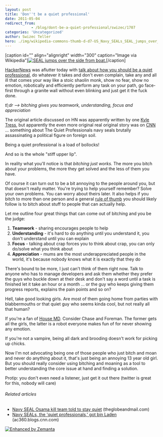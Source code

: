 ```yaml
---
layout: post
title: 'Don''t be a quiet professional'
date: 2011-05-04
redirect_from: 
            - /blog/dont-be-a-quiet-professional/swizec/1707
categories: 'Uncategorized'
author: Swizec Teller
hero: ./img/wikipedia-commons-thumb-d-d7-US_Navy_SEALs_SEAL_jumps_over_side_boat.jpg-300px-US_Navy_SEALs_SEAL_jumps_over_side_boat.jpg
---
```

\[caption id="" align="alignright" width="300" caption="Image via Wikipedia"][![SEAL jumps over the side from boat.](./img/wikipedia-commons-thumb-d-d7-US_Navy_SEALs_SEAL_jumps_over_side_boat.jpg-300px-US_Navy_SEALs_SEAL_jumps_over_side_boat.jpg "SEAL jumps over the side from boat.")](http://commons.wikipedia.org/wiki/File:US_Navy_SEALs_SEAL_jumps_over_side_boat.jpg)\[/caption]



[HackerNews](http://news.ycombinator.com/ "Hacker News") was aflutter today with [talk about how you should be a quiet professional](http://news.ycombinator.com/item?id=2512901), do whatever it takes and don't even complain, take any and all ill that comes your way like a stoic shaolin monk, show no fear, show no emotion, robotically and efficiently perform any task on your path, go face-first through a granite wall without even blinking and just get it the fuck done.



_tl;dr --> bitching gives you teamwork, understanding, focus and appreciation_



The original article discussed on HN was apparently written by one [Kyle Tress](http://www.kyletress.com/blog/view/be_a_quiet_professional), but apparently the even more original real original story was on [CNN](http://www.cnn.com/ "CNN") ... something about The Quiet Professionals navy seals brutally assassinating a political figure on foreign soil.



Being a quiet professional is a load of bollocks!



And so is the whole "stiff upper lip".



In reality what you'll notice is that _bitching just works._ The more you bitch about your problems, the more they get solved and the less of them you have.



Of course it can turn out to be a bit annoying to the people around you, but that doesn't really matter. You're trying to help yourself remember? Solve your own problems. You can worry about theirs later. It also helps if you bitch to more than one person and a general [rule of thumb](http://en.wikipedia.org/wiki/Rule_of_thumb "Rule of thumb") you should likely follow is to bitch about stuff to people that can actually help.



Let me outline four great things that can come out of bitching and you be the judge:

1. **Teamwork** - sharing encourages people to help
2. **Understanding** - it's hard to do anything until you understand it, you don't understand until you can explain
3. **Focus** - talking about crap forces you to think about crap, you can only do/solve what you think about
4. **Appreciation** - mums are the most underappreciated people in the world, it's because nobody knows what it is exactly that they do

There's bound to be more, I just can't think of them right now. Talk to anyone who has to manage developers and ask them whether they prefer the guys who buckle down at their desk and don't say a word until a task is finished let it take an hour or a month ... or the guy who keeps giving them progress reports, explains the pain points and so on?



Hell, take good looking girls. Are most of them going home from parties with blabbermouths or that quiet guy who seems kinda cool, but not really all that human?



If you're a fan of [House MD](http://www.myspace.com/everything/house "House"). Consider Chase and Foreman. The former gets all the girls, the latter is a robot everyone makes fun of for never showing any emotion.



If you're not a vampire, being all dark and brooding doesn't work for picking up chicks.



Now I'm not advocating being one of those people who just bitch and moan and never do anything about it, that's just being an annoying 13 year old girl. But you should really consider using bitching and moaning as a tool to better understanding the core issue at hand and finding a solution.



Protip: you don't even need a listener, just get it out there (twitter is great for this, nobody will care)

###### Related articles

- [Navy SEAL Osama kill team told to stay quiet](http://www.theglobeandmail.com/news/world/americas/navy-seal-osama-kill-team-told-to-stay-quiet/article2008168/) (theglobeandmail.com)
- [Navy SEALs, the 'quiet professionals,' got bin Laden](http://ac360.blogs.cnn.com/2011/05/03/navy-seals-the-quiet-professionals-got-bin-laden/) (ac360.blogs.cnn.com)

[![Enhanced by Zemanta](http://img.zemanta.com/zemified_e.png?x-id=f49bc749-3e2e-40b6-8655-01bc60a2c681)](http://www.zemanta.com/ "Enhanced by Zemanta")